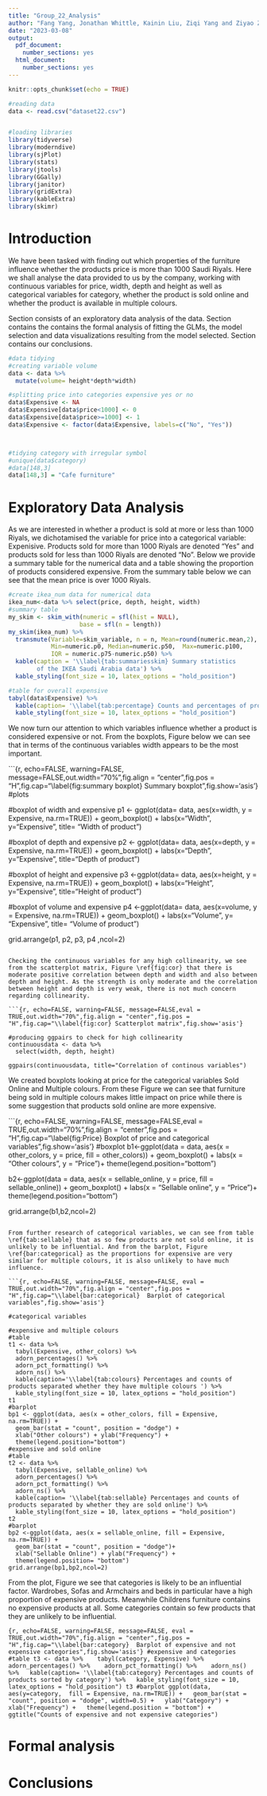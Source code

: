 ```yaml
---
title: "Group_22_Analysis"
author: "Fang Yang, Jonathan Whittle, Kainin Liu, Ziqi Yang and Ziyao Zong"
date: "2023-03-08"
output:
  pdf_document:
    number_sections: yes
  html_document:
    number_sections: yes
---
```


```r
knitr::opts_chunk$set(echo = TRUE)
```

```r
#reading data
data <- read.csv("dataset22.csv")


#loading libraries
library(tidyverse)
library(moderndive)
library(sjPlot)
library(stats)
library(jtools)
library(GGally)
library(janitor)
library(gridExtra)
library(kableExtra)
library(skimr)
```

# Introduction {#sec:intro}

We have been tasked with finding out which properties of the furniture influence whether the products price is more than 1000 Saudi Riyals. Here we shall analyse the data provided to us by the company, working with continuous variables for price, width, depth and height as well as categorical variables for category, whether the product is sold online and whether the product is available in multiple colours.

Section \ref{sec:eda} consists of an exploratory data analysis of the data. Section \ref{sec:fda} contains the contains the formal analysis of fitting the GLMs, the model selection and data visualizations resulting from the model selected. Section \ref{sec:con} contains our conclusions.

```r
#data tidying
#creating variable volume
data <- data %>%
  mutate(volume= height*depth*width)

#splitting price into categories expensive yes or no
data$Expensive <- NA
data$Expensive[data$price<1000] <- 0
data$Expensive[data$price>=1000] <- 1
data$Expensive <- factor(data$Expensive, labels=c("No", "Yes"))



#tidying category with irregular symbol
#unique(data$category)
#data[148,3]
data[148,3] = "Cafe furniture"
```

# Exploratory Data Analysis {#sec:eda}

As we are interested in whether a product is sold at more or less than 1000 Riyals, we dichotamised the variable for price into a categorical variable: Expenisive. Products sold for more than 1000 Riyals are denoted "Yes" and products sold for less than 1000 Riyals are denoted "No". Below we provide a summary table \ref{tab:summariesskim} for the numerical data and a table \ref{tab:percentage} showing the proportion of products considered expensive. From the summary table below we can see that the mean price is over 1000 Riyals.

```r
#create ikea_num data for numerical data
ikea_num<-data %>% select(price, depth, height, width)
#summary table
my_skim <- skim_with(numeric = sfl(hist = NULL), 
                    base = sfl(n = length))
my_skim(ikea_num) %>%
  transmute(Variable=skim_variable, n = n, Mean=round(numeric.mean,2), SD=round(numeric.sd,2),
            Min=numeric.p0, Median=numeric.p50,  Max=numeric.p100,
            IQR = numeric.p75-numeric.p50) %>%
  kable(caption = '\\label{tab:summariesskim} Summary statistics 
        of the IKEA Saudi Arabia data') %>%
  kable_styling(font_size = 10, latex_options = "hold_position")

#table for overall expensive
tabyl(data$Expensive) %>%
  kable(caption= '\\label{tab:percentage} Counts and percentages of products sorted by whether they are expensive or not') %>%
  kable_styling(font_size = 10, latex_options = "hold_position")

```

We now turn our attention to which variables influence whether a product is considered expensive or not. From the boxplots, Figure \ref{fig:summary boxplot} below we can see that in terms of the continuous variables width appears to be the most important.

```{r, echo=FALSE, warning=FALSE, message=FALSE,out.width="70%",fig.align = "center",fig.pos = "H",fig.cap="\\label{fig:summary boxplot}  Summary boxplot",fig.show='asis'}
#plots

#boxplot of width and expensive
p1 <- ggplot(data= data, aes(x=width, y = Expensive, na.rm=TRUE)) +
  geom_boxplot() +
  labs(x="Width", y="Expensive", title= "Width of product")

#boxplot of depth and expensive
p2 <- ggplot(data= data, aes(x=depth, y = Expensive, na.rm=TRUE)) +
  geom_boxplot() +
  labs(x="Depth", y="Expensive", title="Depth of product")

#boxplot of height and expensive
p3 <-ggplot(data= data, aes(x=height, y = Expensive, na.rm=TRUE)) +
  geom_boxplot() +
  labs(x="Height", y="Expensive", title="Height of product")

#boxplot of volume and expensive
p4 <-ggplot(data= data, aes(x=volume, y = Expensive, na.rm=TRUE)) +
  geom_boxplot() +
  labs(x="Volume", y= "Expensive", title= "Volume of product")
      
grid.arrange(p1, p2, p3, p4 ,ncol=2)
```

Checking the continuous variables for any high collinearity, we see from the scatterplot matrix, Figure \ref{fig:cor} that there is moderate positive correlation between depth and width and also between depth and height. As the strength is only moderate and the correlation between height and depth is very weak, there is not much concern regarding collinearity.

```{r, echo=FALSE, warning=FALSE, message=FALSE,eval = TRUE,out.width="70%",fig.align = "center",fig.pos = "H",fig.cap="\\label{fig:cor} Scatterplot matrix",fig.show='asis'}

#producing ggpairs to check for high collinearity
continuousdata <- data %>%
  select(width, depth, height)

ggpairs(continuousdata, title="Correlation of continous variables") 

```

We created boxplots looking at price for the categorical variables Sold Online and Multiple colours. From these Figure \ref{fig:Price} we can see that furniture being sold in multiple colours makes little impact on price while there is some suggestion that products sold online are more expensive.


```{r, echo=FALSE, warning=FALSE, message=FALSE,eval = TRUE,out.width="70%",fig.align = "center",fig.pos = "H",fig.cap="\\label{fig:Price} Boxplot of price and categorical variables",fig.show='asis'}
#boxplot 
b1<-ggplot(data = data, aes(x = other_colors, y = price, fill = other_colors)) +
  geom_boxplot() +
  labs(x = "Other colours", y = "Price")+
  theme(legend.position="bottom")


b2<-ggplot(data = data, aes(x = sellable_online, y = price, fill = sellable_online)) +
  geom_boxplot() +
  labs(x = "Sellable online", y = "Price")+
  theme(legend.position="bottom")

grid.arrange(b1,b2,ncol=2)
```

From further research of categorical variables, we can see from table \ref{tab:sellable} that as so few products are not sold online, it is unlikely to be influential. And from the barplot, Figure \ref{bar:categorical} as the proportions for expensive are very similar for multiple colours, it is also unlikely to have much influence.

```{r, echo=FALSE, warning=FALSE, message=FALSE, eval = TRUE,out.width="70%",fig.align = "center",fig.pos = "H",fig.cap="\\label{bar:categorical}  Barplot of categorical variables",fig.show='asis'}

#categorical variables

#expensive and multiple colours
#table 
t1 <- data %>% 
  tabyl(Expensive, other_colors) %>% 
  adorn_percentages() %>% 
  adorn_pct_formatting() %>% 
  adorn_ns() %>%
  kable(caption='\\label{tab:colours} Percentages and counts of products separated whether they have multiple colours ') %>%
  kable_styling(font_size = 10, latex_options = "hold_position")
t1
#barplot
bp1 <- ggplot(data, aes(x = other_colors, fill = Expensive, na.rm=TRUE)) +
  geom_bar(stat = "count", position = "dodge") +
  xlab("Other colours") + ylab("Frequency") +
  theme(legend.position="bottom")
#expensive and sold online
#table
t2 <- data %>% 
  tabyl(Expensive, sellable_online) %>% 
  adorn_percentages() %>% 
  adorn_pct_formatting() %>% 
  adorn_ns() %>%
  kable(caption= '\\label{tab:sellable} Percentages and counts of products separated by whether they are sold online') %>%
  kable_styling(font_size = 10, latex_options = "hold_position")
t2
#barplot
bp2 <-ggplot(data, aes(x = sellable_online, fill = Expensive, na.rm=TRUE)) +
  geom_bar(stat = "count", position = "dodge")+
  xlab("Sellable Online") + ylab("Frequency") +
  theme(legend.position= "bottom")
grid.arrange(bp1,bp2,ncol=2)
```

From the plot, Figure \ref{bar:category} we see that categories is likely to be an influential factor. Wardrobes, Sofas and Armchairs and beds in particular have a high proportion of expensive products. Meanwhile Childrens furniture contains no expensive products at all. Some categories contain so few products that they are unlikely to be influential.

```{r, echo=FALSE, warning=FALSE, message=FALSE, eval = TRUE,out.width="70%",fig.align = "center",fig.pos = "H",fig.cap="\\label{bar:category}  Barplot of expensive and not expensive categories",fig.show='asis'}
#expensive and categories
#table
t3 <- data %>% 
  tabyl(category, Expensive) %>% 
  adorn_percentages() %>% 
  adorn_pct_formatting() %>% 
  adorn_ns() %>%
  kable(caption= '\\label{tab:category} Percentages and counts of products sorted by category') %>%
  kable_styling(font_size = 10, latex_options = "hold_position")
t3
#barplot
ggplot(data, aes(y=category,  fill = Expensive, na.rm=TRUE)) +
  geom_bar(stat = "count", position = "dodge", width=0.5) +
  ylab("Category") + xlab("Frequency") +
  theme(legend.position = "bottom") +
  ggtitle("Counts of expensive and not expensive categories")
```

# Formal analysis {#sec:fda}

# Conclusions {#sec:con}
